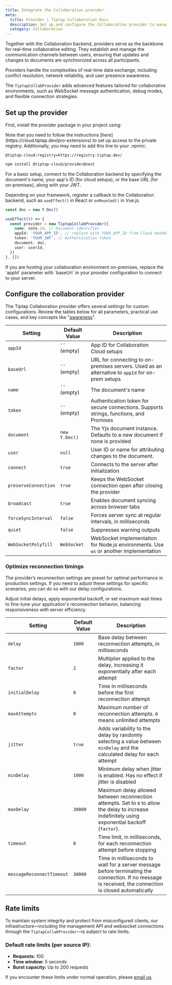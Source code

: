 ```yaml
---
title: Integrate the Collaboration provider
meta:
  title: Provider | Tiptap Collaboration Docs
  description: Set up and configure the Collaboration provider to manage real-time document synchronization across users.
  category: Collaboration
---
```



Together with the Collaboration backend, providers serve as the backbone for real-time collaborative editing. They establish and manage the communication channels between users, ensuring that updates and changes to documents are synchronized across all participants.

Providers handle the complexities of real-time data exchange, including conflict resolution, network reliability, and user presence awareness.

The `TiptapCollabProvider` adds advanced features tailored for collaborative environments, such as WebSocket message authentication, debug modes, and flexible connection strategies.

## Set up the provider

First, install the provider package in your project using:

<Callout title="Set up private registry" variant="hint">
Note that you need to follow the instructions [here](https://cloud.tiptap.dev/pro-extensions) to set up access to the private registry.
Additionally, you may need to add this line to your .npmrc:

```
@tiptap-cloud:registry=https://registry.tiptap.dev/
```

</Callout>

```bash
npm install @tiptap-cloud/provider@next
```

For a basic setup, connect to the Collaboration backend by specifying the document's name, your app's ID (for cloud setups), or the base URL (for on-premises), along with your JWT.

Depending on your framework, register a callback to the Collaboration backend, such as `useEffect()` in React or `onMounted()` in Vue.js.

```ts
const doc = new Y.Doc()

useEffect(() => {
  const provider = new TiptapCollabProvider({
    name: note.id, // Document identifier
    appId: 'YOUR_APP_ID', // replace with YOUR_APP_ID from Cloud dashboard
    token: 'YOUR_JWT', // Authentication token
    document: doc,
    user: userId,
  })
}, [])
```

<Callout title="Note for On-Premises Customers" variant="hint">
  If you are hosting your collaboration environment on-premises, replace the `appId` parameter with
  `baseUrl` in your provider configuration to connect to your server.
</Callout>

## Configure the collaboration provider

The Tiptap Collaboration provider offers several settings for custom configurations. Review the tables below for all parameters, practical use cases, and key concepts like "[awareness](/collaboration/core-concepts/awareness)".

| Setting              | Default Value | Description                                                                                     |
| -------------------- | ------------- | ----------------------------------------------------------------------------------------------- |
| `appId`              | `''` (empty)  | App ID for Collaboration Cloud setups                                                           |
| `baseUrl`            | `''` (empty)  | URL for connecting to on-premises servers. Used as an alternative to `appId` for on-prem setups |
| `name`               | `''` (empty)  | The document's name                                                                             |
| `token`              | `''` (empty)  | Authentication token for secure connections. Supports strings, functions, and Promises          |
| `document`           | `new Y.Doc()` | The Yjs document instance. Defaults to a new document if none is provided                       |
| `user`               | `null`        | User ID or name for attributing changes to the document.                                        |
| `connect`            | `true`        | Connects to the server after initialization                                                     |
| `preserveConnection` | `true`        | Keeps the WebSocket connection open after closing the provider                                  |
| `broadcast`          | `true`        | Enables document syncing across browser tabs                                                    |
| `forceSyncInterval`  | `false`       | Forces server sync at regular intervals, in milliseconds                                        |
| `quiet`              | `false`       | Suppresses warning outputs                                                                      |
| `WebSocketPolyfill`  | `WebSocket`   | WebSocket implementation for Node.js environments. Use `ws` or another implementation           |

### Optimize reconnection timings

The provider’s reconnection settings are preset for optimal performance in production settings. If you need to adjust these settings for specific scenarios, you can do so with our delay configurations.

Adjust initial delays, apply exponential backoff, or set maximum wait times to fine-tune your application's reconnection behavior, balancing responsiveness with server efficiency.

| Setting                   | Default Value | Description                                                                                                                                            |
| ------------------------- | ------------- | ------------------------------------------------------------------------------------------------------------------------------------------------------ |
| `delay`                   | `1000`        | Base delay between reconnection attempts, in milliseconds                                                                                              |
| `factor`                  | `2`           | Multiplier applied to the delay, increasing it exponentially after each attempt                                                                        |
| `initialDelay`            | `0`           | Time in milliseconds before the first reconnection attempt                                                                                             |
| `maxAttempts`             | `0`           | Maximum number of reconnection attempts. `0` means unlimited attempts                                                                                  |
| `jitter`                  | `true`        | Adds variability to the delay by randomly selecting a value between `minDelay` and the calculated delay for each attempt                               |
| `minDelay`                | `1000`        | Minimum delay when jitter is enabled. Has no effect if jitter is disabled                                                                              |
| `maxDelay`                | `30000`       | Maximum delay allowed between reconnection attempts. Set to `0` to allow the delay to increase indefinitely using exponential backoff (`factor`).      |
| `timeout`                 | `0`           | Time limit, in milliseconds, for each reconnection attempt before stopping                                                                             |
| `messageReconnectTimeout` | `30000`       | Time in milliseconds to wait for a server message before terminating the connection. If no message is received, the connection is closed automatically |

## Rate limits

To maintain system integrity and protect from misconfigured clients, our infrastructure—including the management API and websocket connections through the `TiptapCollabProvider`—is subject to rate limits.

### Default rate limits (per source IP):

- **Requests:** 100
- **Time window:** 5 seconds
- **Burst capacity:** Up to 200 requests

If you encounter these limits under normal operation, please [email us](mailto:humans@tiptap.dev).